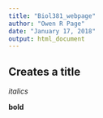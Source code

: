 ```yaml
---
title: "Biol381_webpage"
author: "Owen R Page"
date: "January 17, 2018"
output: html_document
---
```

## Creates a title

*italics*

**bold** 
